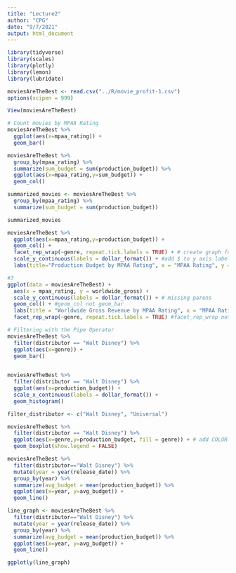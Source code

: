 ```yaml
---
title: "Lecture2"
author: "CPG"
date: "9/7/2021"
output: html_document
---
```


```r
library(tidyverse)
library(scales)
library(plotly)
library(lemon)
library(lubridate)

moviesAreTheBest <- read.csv("../R/movie_profit-1.csv")
options(scipen = 999)
```

```r
View(moviesAreTheBest)
```


```r
# Count movies by MPAA Rating
moviesAreTheBest %>%
  ggplot(aes(x=mpaa_rating)) +
  geom_bar()
```

```r
moviesAreTheBest %>%
  group_by(mpaa_rating) %>%
  summarize(sum_budget = sum(production_budget)) %>%
  ggplot(aes(x=mpaa_rating,y=sum_budget)) +
  geom_col() 
```

```r
summarized_movies <- moviesAreTheBest %>%
  group_by(mpaa_rating) %>%
  summarize(sum_budget = sum(production_budget))

summarized_movies
```

```r
moviesAreTheBest %>%
  ggplot(aes(x=mpaa_rating,y=production_budget)) +
  geom_col() +
  facet_rep_wrap(~genre, repeat.tick.labels = TRUE) + # create graph for each genre // (repeat.tick.labels = TRUE) adds labels to all graphs
  scale_y_continuous(labels = dollar_format()) + #add $ to y axis labels
  labs(title="Production Budget by MPAA Rating", x = "MPAA Rating", y = "Production Budget")
```


```r
#3 
ggplot(data = moviesAreTheBest) + 
  aes(x = mpaa_rating, y = worldwide_gross) + 
  scale_y_continuous(labels = dollar_format()) + # missing parens 
  geom_col() + #geom_col not geom_bar
  labs(title = "Worldwide Gross Revenue by MPAA Rating", x = "MPAA Rating", y = "Worldwide Gross Revenue") + 
  facet_rep_wrap(~genre, repeat.tick.labels = TRUE) #facet_rep_wrap not facet_wrap
```


```r
# Filtering with the Pipe Operator 
moviesAreTheBest %>%
  filter(distributor == "Walt Disney") %>%
  ggplot(aes(x=genre)) +
  geom_bar()
  
```

```r
moviesAreTheBest %>%
  filter(distributor == "Walt Disney") %>%
  ggplot(aes(x=production_budget)) +
  scale_x_continuous(labels = dollar_format()) +
  geom_histogram()
```

```r
filter_distributor <- c("Walt Disney", "Universal")
```

```r
moviesAreTheBest %>%
  filter(distributor == "Walt Disney") %>%
  ggplot(aes(x=genre,y=production_budget, fill = genre)) + # add COLOR
  geom_boxplot(show.legend = FALSE)
```

```r
moviesAreTheBest %>%
  filter(distributor=="Walt Disney") %>%
  mutate(year = year(release_date)) %>%
  group_by(year) %>%
  summarize(avg_budget = mean(production_budget)) %>%
  ggplot(aes(x=year, y=avg_budget)) +
  geom_line()
```

```r
line_graph <- moviesAreTheBest %>%
  filter(distributor=="Walt Disney") %>%
  mutate(year = year(release_date)) %>%
  group_by(year) %>%
  summarize(avg_budget = mean(production_budget)) %>%
  ggplot(aes(x=year, y=avg_budget)) +
  geom_line()

ggplotly(line_graph)
```



